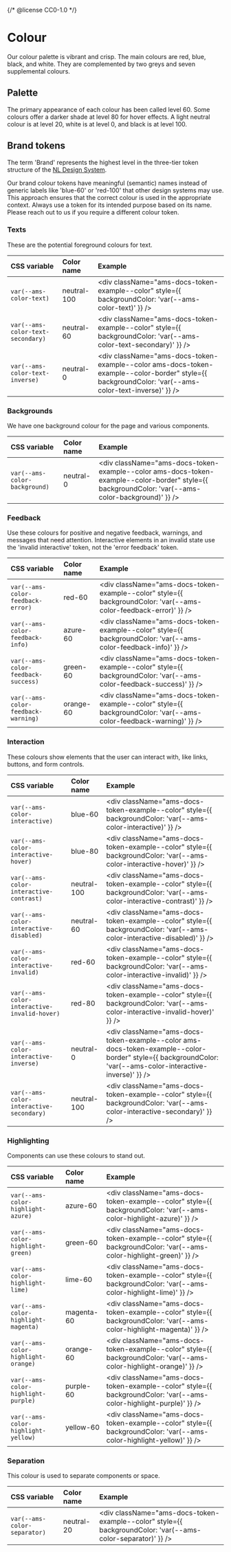 {/* @license CC0-1.0 */}


<Meta title="Brand/Design Tokens/Colour" />

# Colour

Our colour palette is vibrant and crisp.
The main colours are red, blue, black, and white.
They are complemented by two greys and seven supplemental colours.

## Palette

The primary appearance of each colour has been called level 60.
Some colours offer a darker shade at level 80 for hover effects.
A light neutral colour is at level 20, white is at level 0, and black is at level 100.

<ColorPalette>
  <ColorPalette.Swatch name="red">
    <ColorPalette.Tile color="#ec0000" level="60" />
    <ColorPalette.Tile color="#b70000" level="80" />
  </ColorPalette.Swatch>
  <ColorPalette.Swatch name="blue">
    <ColorPalette.Tile color="#004699" level="60" />
    <ColorPalette.Tile color="#003677" level="80" />
  </ColorPalette.Swatch>
  <ColorPalette.Swatch name="neutral">
    <ColorPalette.Tile color="#ffffff" level="0" />
    <ColorPalette.Tile color="#d1d1d1" level="20" />
    <ColorPalette.Tile color="#767676" level="60" />
    <ColorPalette.Tile color="#181818" level="100" />
  </ColorPalette.Swatch>
  <ColorPalette.Swatch name="lime">
    <ColorPalette.Tile color="#bed200" level="60" />
  </ColorPalette.Swatch>
  <ColorPalette.Swatch name="green">
    <ColorPalette.Tile color="#00a03c" level="60" />
  </ColorPalette.Swatch>
  <ColorPalette.Swatch name="orange">
    <ColorPalette.Tile color="#ff9100" level="60" />
  </ColorPalette.Swatch>
  <ColorPalette.Swatch name="azure">
    <ColorPalette.Tile color="#009de6" level="60" />
  </ColorPalette.Swatch>
  <ColorPalette.Swatch name="yellow">
    <ColorPalette.Tile color="#ffe600" level="60" />
  </ColorPalette.Swatch>
  <ColorPalette.Swatch name="magenta">
    <ColorPalette.Tile color="#e50082" level="60" />
  </ColorPalette.Swatch>
  <ColorPalette.Swatch name="purple">
    <ColorPalette.Tile color="#a00078" level="60" />
  </ColorPalette.Swatch>
</ColorPalette>

## Brand tokens

The term 'Brand' represents the highest level in the three-tier token structure of the [NL Design System](https://nldesignsystem.nl/handboek/design-tokens/).

Our brand colour tokens have meaningful (semantic) names instead of generic labels like 'blue-60' or 'red-100' that other design systems may use.
This approach ensures that the correct colour is used in the appropriate context.
Always use a token for its intended purpose based on its name.
Please reach out to us if you require a different colour token.

### Texts

These are the potential foreground colours for text.

| CSS variable                      | Color name  | Example                                                                                                                                             |
| :-------------------------------- | :---------- | :-------------------------------------------------------------------------------------------------------------------------------------------------- |
| `var(--ams-color-text)`           | neutral-100 | <div className="ams-docs-token-example--color" style={{ backgroundColor: 'var(--ams-color-text)' }} />                                              |
| `var(--ams-color-text-secondary)` | neutral-60  | <div className="ams-docs-token-example--color" style={{ backgroundColor: 'var(--ams-color-text-secondary)' }} />                                    |
| `var(--ams-color-text-inverse)`   | neutral-0   | <div className="ams-docs-token-example--color ams-docs-token-example--color-border" style={{ backgroundColor: 'var(--ams-color-text-inverse)' }} /> |

### Backgrounds

We have one background colour for the page and various components.

| CSS variable                  | Color name | Example                                                                                                                                           |
| :---------------------------- | :--------- | :------------------------------------------------------------------------------------------------------------------------------------------------ |
| `var(--ams-color-background)` | neutral-0  | <div className="ams-docs-token-example--color ams-docs-token-example--color-border" style={{ backgroundColor: 'var(--ams-color-background)' }} /> |

### Feedback

Use these colours for positive and negative feedback, warnings, and messages that need attention.
Interactive elements in an invalid state use the 'invalid interactive' token, not the 'error feedback' token.

| CSS variable                        | Color name | Example                                                                                                            |
| :---------------------------------- | :--------- | :----------------------------------------------------------------------------------------------------------------- |
| `var(--ams-color-feedback-error)`   | red-60     | <div className="ams-docs-token-example--color" style={{ backgroundColor: 'var(--ams-color-feedback-error)' }} />   |
| `var(--ams-color-feedback-info)`    | azure-60   | <div className="ams-docs-token-example--color" style={{ backgroundColor: 'var(--ams-color-feedback-info)' }} />    |
| `var(--ams-color-feedback-success)` | green-60   | <div className="ams-docs-token-example--color" style={{ backgroundColor: 'var(--ams-color-feedback-success)' }} /> |
| `var(--ams-color-feedback-warning)` | orange-60  | <div className="ams-docs-token-example--color" style={{ backgroundColor: 'var(--ams-color-feedback-warning)' }} /> |

### Interaction

These colours show elements that the user can interact with, like links, buttons, and form controls.

| CSS variable                                 | Color name  | Example                                                                                                                                                    |
| :------------------------------------------- | :---------- | :--------------------------------------------------------------------------------------------------------------------------------------------------------- |
| `var(--ams-color-interactive)`               | blue-60     | <div className="ams-docs-token-example--color" style={{ backgroundColor: 'var(--ams-color-interactive)' }} />                                              |
| `var(--ams-color-interactive-hover)`         | blue-80     | <div className="ams-docs-token-example--color" style={{ backgroundColor: 'var(--ams-color-interactive-hover)' }} />                                        |
| `var(--ams-color-interactive-contrast)`      | neutral-100 | <div className="ams-docs-token-example--color" style={{ backgroundColor: 'var(--ams-color-interactive-contrast)' }} />                                     |
| `var(--ams-color-interactive-disabled)`      | neutral-60  | <div className="ams-docs-token-example--color" style={{ backgroundColor: 'var(--ams-color-interactive-disabled)' }} />                                     |
| `var(--ams-color-interactive-invalid)`       | red-60      | <div className="ams-docs-token-example--color" style={{ backgroundColor: 'var(--ams-color-interactive-invalid)' }} />                                      |
| `var(--ams-color-interactive-invalid-hover)` | red-80      | <div className="ams-docs-token-example--color" style={{ backgroundColor: 'var(--ams-color-interactive-invalid-hover)' }} />                                |
| `var(--ams-color-interactive-inverse)`       | neutral-0   | <div className="ams-docs-token-example--color ams-docs-token-example--color-border" style={{ backgroundColor: 'var(--ams-color-interactive-inverse)' }} /> |
| `var(--ams-color-interactive-secondary)`     | neutral-100 | <div className="ams-docs-token-example--color" style={{ backgroundColor: 'var(--ams-color-interactive-secondary)' }} />                                    |

### Highlighting

Components can use these colours to stand out.

| CSS variable                         | Color name | Example                                                                                                             |
| :----------------------------------- | :--------- | :------------------------------------------------------------------------------------------------------------------ |
| `var(--ams-color-highlight-azure)`   | azure-60   | <div className="ams-docs-token-example--color" style={{ backgroundColor: 'var(--ams-color-highlight-azure)' }} />   |
| `var(--ams-color-highlight-green)`   | green-60   | <div className="ams-docs-token-example--color" style={{ backgroundColor: 'var(--ams-color-highlight-green)' }} />   |
| `var(--ams-color-highlight-lime)`    | lime-60    | <div className="ams-docs-token-example--color" style={{ backgroundColor: 'var(--ams-color-highlight-lime)' }} />    |
| `var(--ams-color-highlight-magenta)` | magenta-60 | <div className="ams-docs-token-example--color" style={{ backgroundColor: 'var(--ams-color-highlight-magenta)' }} /> |
| `var(--ams-color-highlight-orange)`  | orange-60  | <div className="ams-docs-token-example--color" style={{ backgroundColor: 'var(--ams-color-highlight-orange)' }} />  |
| `var(--ams-color-highlight-purple)`  | purple-60  | <div className="ams-docs-token-example--color" style={{ backgroundColor: 'var(--ams-color-highlight-purple)' }} />  |
| `var(--ams-color-highlight-yellow)`  | yellow-60  | <div className="ams-docs-token-example--color" style={{ backgroundColor: 'var(--ams-color-highlight-yellow)' }} />  |

### Separation

This colour is used to separate components or space.

| CSS variable                 | Color name | Example                                                                                                     |
| :--------------------------- | :--------- | :---------------------------------------------------------------------------------------------------------- |
| `var(--ams-color-separator)` | neutral-20 | <div className="ams-docs-token-example--color" style={{ backgroundColor: 'var(--ams-color-separator)' }} /> |
